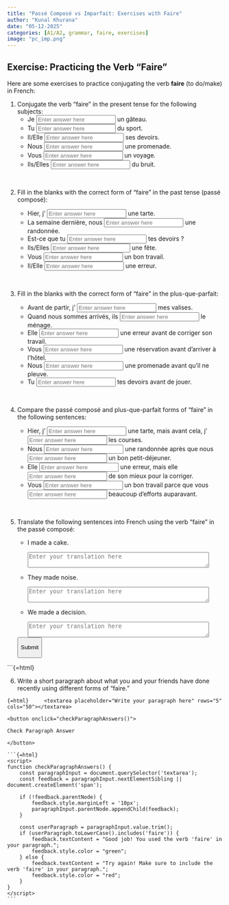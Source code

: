 ```yaml
---
title: "Passé Composé vs Imparfait: Exercises with Faire"
author: "Kunal Khurana"
date: "05-12-2025"
categories: [A1/A2, grammar, faire, exercises]
image: "pc_imp.png"
---
```


::: {.content-visible when-profile="english"}
# Exercise: Practicing the Verb "Faire"

Here are some exercises to practice conjugating the verb **faire** (to do/make) in French:

1.  Conjugate the verb "faire" in the present tense for the following subjects:
    -   Je <input type="text" placeholder="Enter answer here" oninput="checkAnswer(this, 'fais')"> un gâteau.
    -   Tu <input type="text" placeholder="Enter answer here" oninput="checkAnswer(this, 'fais')"> du sport.
    -   Il/Elle <input type="text" placeholder="Enter answer here" oninput="checkAnswer(this, 'fait')"> ses devoirs.
    -   Nous <input type="text" placeholder="Enter answer here" oninput="checkAnswer(this, 'faisons')"> une promenade.
    -   Vous <input type="text" placeholder="Enter answer here" oninput="checkAnswer(this, 'faites')"> un voyage.
    -   Ils/Elles <input type="text" placeholder="Enter answer here" oninput="checkAnswer(this, 'font')"> du bruit.

<br>

2.  Fill in the blanks with the correct form of "faire" in the past tense (passé composé):

    -   Hier, j' <input type="text" placeholder="Enter answer here" oninput="checkAnswer(this, 'ai fait')"> une tarte.
    -   La semaine dernière, nous <input type="text" placeholder="Enter answer here" oninput="checkAnswer(this, 'avons fait')"> une randonnée.
    -   Est-ce que tu <input type="text" placeholder="Enter answer here" oninput="checkAnswer(this, 'as fait')"> tes devoirs ?
    -   Ils/Elles <input type="text" placeholder="Enter answer here" oninput="checkAnswer(this, 'ont fait')"> une fête.
    -   Vous <input type="text" placeholder="Enter answer here" oninput="checkAnswer(this, 'avez fait')"> un bon travail.
    -   Il/Elle <input type="text" placeholder="Enter answer here" oninput="checkAnswer(this, 'a fait')"> une erreur.

<br>

3.  Fill in the blanks with the correct form of "faire" in the plus-que-parfait:

    -   Avant de partir, j' <input type="text" placeholder="Enter answer here" oninput="checkAnswer(this, 'avais fait')"> mes valises.
    -   Quand nous sommes arrivés, ils <input type="text" placeholder="Enter answer here" oninput="checkAnswer(this, 'avaient fait')"> le ménage.
    -   Elle <input type="text" placeholder="Enter answer here" oninput="checkAnswer(this, 'avait fait')"> une erreur avant de corriger son travail.
    -   Vous <input type="text" placeholder="Enter answer here" oninput="checkAnswer(this, 'aviez fait')"> une réservation avant d'arriver à l'hôtel.
    -   Nous <input type="text" placeholder="Enter answer here" oninput="checkAnswer(this, 'avions fait')"> une promenade avant qu'il ne pleuve.
    -   Tu <input type="text" placeholder="Enter answer here" oninput="checkAnswer(this, 'avais fait')"> tes devoirs avant de jouer.

<br>

4.  Compare the passé composé and plus-que-parfait forms of "faire" in the following sentences:

    -   Hier, j' <input type="text" placeholder="Enter answer here" oninput="checkAnswer(this, 'ai fait')"> une tarte, mais avant cela, j' <input type="text" placeholder="Enter answer here" oninput="checkAnswer(this, 'avais fait')"> les courses.
    -   Nous <input type="text" placeholder="Enter answer here" oninput="checkAnswer(this, 'avons fait')"> une randonnée après que nous <input type="text" placeholder="Enter answer here" oninput="checkAnswer(this, 'avions fait')"> un bon petit-déjeuner.
    -   Elle <input type="text" placeholder="Enter answer here" oninput="checkAnswer(this, 'a fait')"> une erreur, mais elle <input type="text" placeholder="Enter answer here" oninput="checkAnswer(this, 'avait fait')"> de son mieux pour la corriger.
    -   Vous <input type="text" placeholder="Enter answer here" oninput="checkAnswer(this, 'avez fait')"> un bon travail parce que vous <input type="text" placeholder="Enter answer here" oninput="checkAnswer(this, 'aviez fait')"> beaucoup d'efforts auparavant.

<br>

```{=html}
<script>
function checkAnswer(input, correctAnswer) {
    const userAnswer = input.value.trim().toLowerCase();
    const feedback = input.nextElementSibling;
    if (!feedback) {
        const span = document.createElement('span');
        span.style.marginLeft = '10px';
        input.parentNode.appendChild(span);
    }
    if (userAnswer === correctAnswer) {
        input.nextElementSibling.textContent = "Correct! +10 points";
        input.nextElementSibling.style.color = "green";
    } else if (userAnswer) {
        input.nextElementSibling.textContent = "Try again!";
        input.nextElementSibling.style.color = "red";
    } else {
        input.nextElementSibling.textContent = "";
    }
}

function checkAllAnswers() {
    const inputs = document.querySelectorAll('input[type="text"]');
    inputs.forEach(input => {
        const correctAnswer = input.getAttribute('oninput').match(/'([^']+)'/)[1];
        checkAnswer(input, correctAnswer);
    });
}
</script>
```

5.  Translate the following sentences into French using the verb "faire" in the passé composé:

    -   I made a cake.\

        ```{=html}
        <textarea placeholder="Enter your translation here" rows="2" cols="50"></textarea>
        ```

    -   They made noise.\

        ```{=html}
        <textarea placeholder="Enter your translation here" rows="2" cols="50"></textarea>
        ```

    -   We made a decision.\

        ```{=html}
        <textarea placeholder="Enter your translation here" rows="2" cols="50"></textarea>
        ```

    <button onclick="showAllTranslations()">

    Submit

    </button>

```{=html}
<script>
function showAllTranslations() {
    const translations = [
        { input: document.querySelectorAll('textarea')[0], correct: 'J\'ai fait un gâteau.' },
        { input: document.querySelectorAll('textarea')[1], correct: 'Ils/Elles ont fait du bruit.' },
        { input: document.querySelectorAll('textarea')[2], correct: 'Nous avons pris une décision.' }
    ];

    translations.forEach(({ input, correct }) => {
        let feedback = input.nextElementSibling;

        if (!feedback || feedback.tagName !== 'SPAN') {
            feedback = document.createElement('span');
            feedback.style.marginLeft = '10px';
            input.parentNode.appendChild(feedback);
        }

        const userTranslation = input.value.trim();
        if (userTranslation.toLowerCase() === correct.toLowerCase()) {
            feedback.textContent = "Correct! The translation is: " + correct;
            feedback.style.color = "green";
        } else {
            feedback.textContent = "The correct translation is: " + correct;
            feedback.style.color = "red";
        }
    });

    // Ensure the button remains visible after feedback is displayed
    document.querySelector('button[onclick="showAllTranslations()"]').scrollIntoView({ behavior: 'smooth', block: 'center' });
}
</script>


6.  Write a short paragraph about what you and your friends have done recently using different forms of "faire."

 ```{=html}
    <textarea placeholder="Write your paragraph here" rows="5" cols="50"></textarea>
    ```

    <button onclick="checkParagraphAnswers()">

    Check Paragraph Answer

    </button>

    ```{=html}
    <script>
    function checkParagraphAnswers() {
        const paragraphInput = document.querySelector('textarea');
        const feedback = paragraphInput.nextElementSibling || document.createElement('span');

        if (!feedback.parentNode) {
            feedback.style.marginLeft = '10px';
            paragraphInput.parentNode.appendChild(feedback);
        }

        const userParagraph = paragraphInput.value.trim();
        if (userParagraph.toLowerCase().includes('faire')) {
            feedback.textContent = "Good job! You used the verb 'faire' in your paragraph.";
            feedback.style.color = "green";
        } else {
            feedback.textContent = "Try again! Make sure to include the verb 'faire' in your paragraph.";
            feedback.style.color = "red";
        }
    }
    </script>
    ```
:::